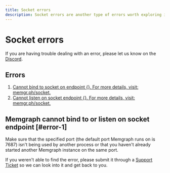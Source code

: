 ```yaml
---
title: Socket errors
description: Socket errors are another type of errors worth exploring in our documentation. If you are having trouble dealing with any error, you can also reach out to us in our Discord community. 
---
```



# Socket errors

<Callout type="info">
If you are having trouble dealing with an error, please let us know on the <a href="https://www.discord.gg/memgraph"
target="_blank">Discord</a>.
</Callout>

## Errors

1. [Cannot bind to socket on endpoint {}. For more details, visit:
   memgr.ph/socket.](#error-1)
2. [Cannot listen on socket endpoint {}. For more details, visit:
   memgr.ph/socket.](#error-1)

## Memgraph cannot bind to or listen on socket endpoint [#error-1]

Make sure that the specified port (the default port Memgraph runs on is 7687)
isn't being used by another process or that you haven't already started another
Memgraph instance on the same port.

<Callout type="info">
If you weren't able to find the error, please submit it through a <a href="https://support.memgraph.com"
target="_blank">Support Ticket</a> so we can look into it and get back to you.
</Callout>
